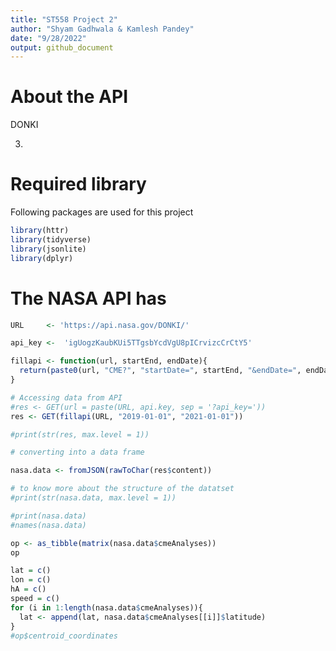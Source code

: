 ```yaml
---
title: "ST558 Project 2"
author: "Shyam Gadhwala & Kamlesh Pandey"
date: "9/28/2022"
output: github_document
---
```


# About the API 
 
 DONKI


3.

# Required library 

Following packages are used for this project

```r
library(httr)
library(tidyverse)
library(jsonlite)
library(dplyr)

```


# The NASA API has 

```r
URL     <- 'https://api.nasa.gov/DONKI/'

api_key <-  'igUogzKaubKUi5TTgsbYcdVgU8pICrvizcCrCtY5'

fillapi <- function(url, startEnd, endDate){
  return(paste0(url, "CME?", "startDate=", startEnd, "&endDate=", endDate, "&api_key=", api_key))
}

# Accessing data from API
#res <- GET(url = paste(URL, api.key, sep = '?api_key='))
res <- GET(fillapi(URL, "2019-01-01", "2021-01-01"))

#print(str(res, max.level = 1))

# converting into a data frame

nasa.data <- fromJSON(rawToChar(res$content))

# to know more about the structure of the datatset
#print(str(nasa.data, max.level = 1))

#print(nasa.data)
#names(nasa.data)
```

```r
op <- as_tibble(matrix(nasa.data$cmeAnalyses))
op

lat = c()
lon = c()
hA = c()
speed = c()
for (i in 1:length(nasa.data$cmeAnalyses)){
  lat <- append(lat, nasa.data$cmeAnalyses[[i]]$latitude)
}
#op$centroid_coordinates

```